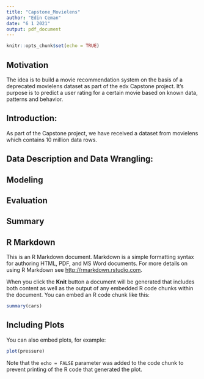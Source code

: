 ```yaml
---
title: "Capstone_Movielens"
author: "Edin Ceman"
date: "6 1 2021"
output: pdf_document
---
```


```r
knitr::opts_chunk$set(echo = TRUE)
```

## Motivation
The idea is to build a movie recommendation system on the basis of a deprecated movielens dataset as part of the edx Capstone project.
It's purpose is to predict a user rating for a certain movie based on known data, patterns and behavior.

## Introduction:
As part of the Capstone project, we have received a dataset from movielens which contains 10 million data rows.

## Data Description and Data Wrangling:

## Modeling

## Evaluation

## Summary

## R Markdown

This is an R Markdown document. Markdown is a simple formatting syntax for authoring HTML, PDF, and MS Word documents. For more details on using R Markdown see <http://rmarkdown.rstudio.com>.

When you click the **Knit** button a document will be generated that includes both content as well as the output of any embedded R code chunks within the document. You can embed an R code chunk like this:

```r
summary(cars)
```

## Including Plots

You can also embed plots, for example:

```r
plot(pressure)
```

Note that the `echo = FALSE` parameter was added to the code chunk to prevent printing of the R code that generated the plot.
